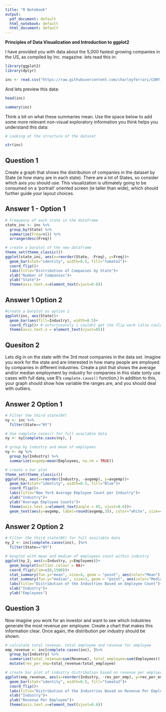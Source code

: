 ```yaml
---
title: "R Notebook"
output:
  pdf_document: default
  html_notebook: default
  html_document: default
---
```


**Principles of Data Visualization and Introduction to ggplot2**

I have provided you with data about the 5,000 fastest growing companies in the US, as compiled by Inc. magazine. lets read this in:

```r
library(ggplot2)
library(dplyr)

```



```r

inc <- read.csv("https://raw.githubusercontent.com/charleyferrari/CUNY_DATA_608/master/module1/Data/inc5000_data.csv", header= TRUE)

```

And lets preview this data:

```r

head(inc)

```


```r

summary(inc)

```

Think a bit on what these summaries mean. Use the space below to add some more relevant non-visual exploratory information you think helps you understand this data:

```r
# Looking at the structure of the dataset 

str(inc)

```

## Question 1

Create a graph that shows the distribution of companies in the dataset by State (ie how many are in each state). There are a lot of States, so consider which axis you should use. This visualization is ultimately going to be consumed on a 'portrait' oriented screen (ie taller than wide), which should further guide your layout choices.

## Answer 1 - Option 1

```r

# Frequency of each state in the dataframe
state_inc <- inc %>% 
  group_by(State) %>%
  summarize(Freq=n()) %>%
  arrange(desc(Freq))

# create a barplot of the new dataframe
theme_set(theme_classic())
ggplot(state_inc, aes(x=reorder(State, -Freq), y=Freq))+
  geom_bar(stat="identity", width=0.5, fill="tomato2")+
  coord_flip()+
  labs(title="Distribution of Companies by State")+
  xlab("Number of Companies")+
  ylab("State")+
  theme(axis.text.x=element_text(vjust=0.6))

```

## Answer 1 Option 2

```r
#create a barplot as option 2
ggplot(inc, aes(State))+
  geom_bar(aes(fill=Industry), width=0.5)+
  coord_flip()+ # unfortunately i couldnt get the flip work (also couldnt get the reorder work in this case)
  theme(axis.text.x = element_text(vjust=05))

```

## Quesiton 2

Lets dig in on the state with the 3rd most companies in the data set. Imagine you work for the state and are interested in how many people are employed by companies in different industries. Create a plot that shows the average and/or median employment by industry for companies in this state (only use cases with full data, use R's `complete.cases()` function.) In addition to this, your graph should show how variable the ranges are, and you should deal with outliers.

## Answer 2 Option 1

```r

# Filter the third state(NY)
ny <- inc %>%
  filter(State=="NY")

# Use complete.cases() for full available data
ny <- ny[complete.cases(ny), ]

# group by industry and mean of employees
ny <- ny %>%
  group_by(Industry) %>%
  summarize(avgemp=mean(Employees, na.rm = TRUE))

# create a bar plot 
theme_set(theme_classic())
ggplot(ny, aes(x=reorder(Industry, -avgemp), y=avgemp))+
  geom_bar(stat="identity", width=0.5, fill="Blue")+
  coord_flip()+
  labs(title="New York Average Employee Count per Industry")+
  xlab("Industry")+
  ylab("Average Employee Counts")+
  theme(axis.text.x=element_text(angle = 65, vjust=0.6))+
  geom_text(aes(y=avgemp, label=round(avgemp,3)), color="white", size=4)

```



## Answer 2 Option 2

```r

# Filter the third state(NY) for full available data
ny_2 <- inc[complete.cases(inc), ]%>%
  filter(State=="NY")

# boxplot with mean and median of employees count within industry
ggplot(ny_2, aes(x=Industry, y=Employees))+
  geom_boxplot(outlier.colour = NA)+
  coord_flip(ylim=c(0,1500))+
  stat_summary(fun.y="mean", size=4, geom = "point", aes(color="Mean"))+
  stat_summary(fun.y="median", size=3, geom = "point", aes(color="Median"))+
  labs(title="Distribution of the Industries Based on Employee Count")+
  xlab("Industry")+
  ylab("Employees")

```



## Question 3

Now imagine you work for an investor and want to see which industries generate the most revenue per employee. Create a chart that makes this information clear. Once again, the distribution per industry should be shown.

```r
# calculate total revenue, total employee and revenue for employee
emp_revenue <- inc[complete.cases(inc), ]%>%
  group_by(Industry) %>%
  summarize(total_revenue=sum(Revenue), total_employee=sum(Employees)) %>%
  mutate(rev_per_emp=total_revenue/total_employee)

# create bar plot of industry distribution based on revenue per employee
ggplot(emp_revenue, aes(x=reorder(Industry, -rev_per_emp), y=rev_per_emp))+
  geom_bar(stat="identity", width=0.5, fill="tomato2")+
  coord_flip()+
  labs(title="Distribution of the Industries Based on Revenue Per Employee")+
  xlab("Industry")+
  ylab("Revenue Per Employee")+
  theme(axis.text.x=element_text(vjust=0.6))

```





